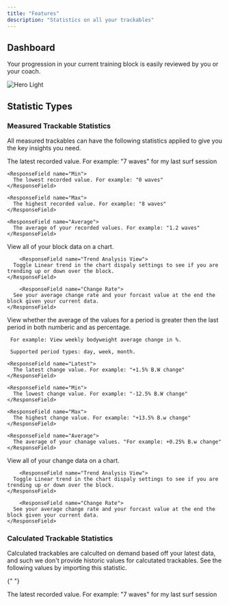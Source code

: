 ```yaml
---
title: "Features"
description: "Statistics on all your trackables"
---
```


## Dashboard

Your progression in your current training block is easily reviewed by you or your coach.

<Frame>
  <img
    className="block dark:hidden"
    src="/images/statistics.png"
    alt="Hero Light"
  />
</Frame>

## Statistic Types

### Measured Trackable Statistics

All measured trackables can have the following statistics applied to give you the key insights you need.

<Tabs>
  <Tab title="Value">
    <ResponseField name="Latest">
      The latest recorded value. For example: "7 waves" for my last surf session
    </ResponseField>

    <ResponseField name="Min">
      The lowest recorded value. For example: "0 waves"
    </ResponseField>

    <ResponseField name="Max">
      The highest recorded value. For example: "8 waves"
    </ResponseField>

    <ResponseField name="Average">
      The average of your recorded values. For example: "1.2 waves"
    </ResponseField>

  </Tab>
  <Tab title="Value Over Time">
    <ResponseField name="Chart View">
      View all of your block data on a chart.
    </ResponseField>

        <ResponseField name="Trend Analysis View">
      Toggle Linear trend in the chart dispaly settings to see if you are trending up or down over the block.
    </ResponseField>

        <ResponseField name="Change Rate">
      See your average change rate and your forcast value at the end the block given your current data.
    </ResponseField>

  </Tab>
    <Tab title="Change">
     View whether the average of the values for a period is greater then the last period in both numberic and as percentage.

     For example: View weekly bodyweight average change in %.

     Supported period types: day, week, month.

    <ResponseField name="Latest">
      The latest change value. For example: "+1.5% B.W change"
    </ResponseField>

    <ResponseField name="Min">
      The lowest change value. For example: "-12.5% B.W change"
    </ResponseField>

    <ResponseField name="Max">
      The highest change value. For example: "+13.5% B.w change"
    </ResponseField>

    <ResponseField name="Average">
      The average of your chanage values. "For example: +0.25% B.w change"
    </ResponseField>

  </Tab>
  <Tab title="Change Over Time">
    <ResponseField name="Chart View">
      View all of your change data on a chart.
    </ResponseField>

        <ResponseField name="Trend Analysis View">
      Toggle Linear trend in the chart dispaly settings to see if you are trending up or down over the block.
    </ResponseField>

        <ResponseField name="Change Rate">
      See your average change rate and your forcast value at the end the block given your current data.
    </ResponseField>

  </Tab>
</Tabs>

### Calculated Trackable Statistics

Calculated trackables are calculted on demand based off your latest data, and such we don't provide historic values for calcutated trackables.
See the following values by importing this statistic.

{" "}

<ResponseField name="Latest">
  The latest recorded value. For example: "7 waves" for my last surf session
</ResponseField>
